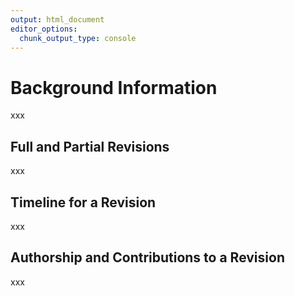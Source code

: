 ```yaml
---
output: html_document
editor_options: 
  chunk_output_type: console
---
```


# Background Information {#sec-background .unnumbered}

xxx

## Full and Partial Revisions {#sec-background-full}

xxx

## Timeline for a Revision {#sec-background-timeline}

xxx

## Authorship and Contributions to a Revision {#sec-background-authorship}

xxx